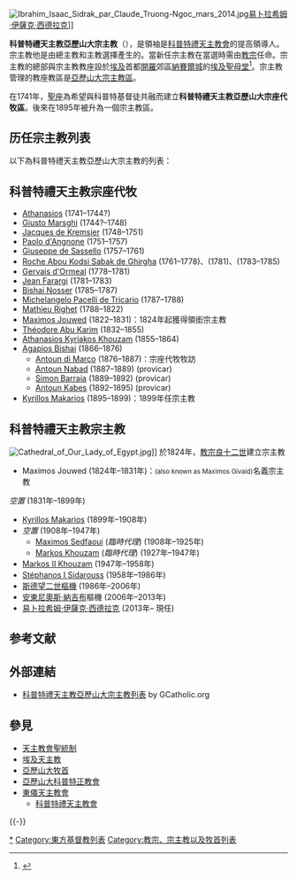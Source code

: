 [[File:Ibrahim_Isaac_Sidrak_par_Claude_Truong-Ngoc_mars_2014.jpg|thumb]][[易卜拉希姆·伊薩克·西德拉克|易卜拉希姆·伊薩克·西德拉克]]]]

'''科普特禮天主教亞歷山大宗主教'''（{{lang-en|'''Coptic Catholic Patriarchs of Alexandria'''}}），是領袖是[[科普特禮天主教會|科普特禮天主教會]]的提高領導人。宗主教他是由總主教和主教選擇產生的。當新任宗主教在當選時需由[[教宗|教宗]]任命。宗主教的總部與宗主教教座設於[[埃及|埃及]]首都[[開羅|開羅]]郊區[[納賽爾城|納賽爾城]]的[[埃及聖母堂|埃及聖母堂]]<ref>{{cite web |title = Coptic Patriarchal See of Alexandria |url = http://www.gcatholic.org/dioceses/diocese/alex0.htm |publisher = gcatholic.org}}</ref>。宗主教管理的教座教區是[[科普特禮天主教亞歷山大宗主教區|亞歷山大宗主教區]]。

在1741年，[[聖座|聖座]]為希望與科普特基督徒共融而建立'''科普特禮天主教亞歷山大宗座代牧區'''。後來在1895年被升為一個宗主教區。

== 历任宗主教列表 ==
以下為科普特禮天主教亞歷山大宗主教的列表：

==科普特禮天主教宗座代牧==
*[[Athanasios_(1741)|Athanasios]] (1741–1744?) 
*[[Giusto_Marsghi|Giusto Marsghi]] (1744?–1748)
*[[Jacques_de_Kremsier|Jacques de Kremsier]] (1748–1751)
*[[Paolo_d'Angnone|Paolo d'Angnone]] (1751–1757)
*[[Giuseppe_de_Sassello|Giuseppe de Sassello]] (1757–1761)
*[[Roche_Abou_Kodsi_Sabak_de_Ghirgha|Roche Abou Kodsi Sabak de Ghirgha]] (1761–1778)、(1781)、(1783–1785)
*[[Gervais_d'Ormeal|Gervais d'Ormeal]] (1778–1781)
*[[Jean_Farargi|Jean Farargi]] (1781–1783)
*[[Bishai_Nosser|Bishai Nosser]] (1785–1787)
*[[Michelangelo_Pacelli_de_Tricario|Michelangelo Pacelli de Tricario]] (1787–1788)
*[[Mathieu_Righet|Mathieu Righet]] (1788–1822)
*[[Maximos_Jouwed|Maximos Jouwed]] (1822–1831)：1824年起獲得領銜宗主教
*[[Théodore_Abu_Karim|Théodore Abu Karim]] (1832–1855)
*[[Athanasios_Kyriakos_Khouzam|Athanasios Kyriakos Khouzam]] (1855–1864)
*[[Agapios_Bishai|Agapios Bishai]] (1866–1876)
**[[Antoun_di_Marco|Antoun di Marco]] (1876–1887)：宗座代牧牧訪
**[[Antoun_Nabad|Antoun Nabad]] (1887–1889) (provicar)
**[[Simon_Barraia|Simon Barraia]] (1889–1892) (provicar)
**[[Antoun_Kabes|Antoun Kabes]] (1892–1895) (provicar)
*[[Kyrillos_Makarios|Kyrillos Makarios]] (1895–1899)：1899年任宗主教

==科普特禮天主教宗主教==
[[File:Cathedral_of_Our_Lady_of_Egypt.jpg|thumb]]]]
於1824年，[[教宗|教宗]][[良十二世|良十二世]]建立宗主教
*Maximos Jouwed (1824年–1831年)：<small>(also known as Maximos Givaid)</small>名義宗主教 
''空置'' (1831年–1899年)
*[[Kyrillos_Makarios|Kyrillos Makarios]] (1899年–1908年)
*''空置'' (1908年–1947年)
**[[Maximos_Sedfaoui|Maximos Sedfaoui]] (''臨時代理'') (1908年–1925年)
**[[Markos_II_Khouzam|Markos Khouzam]] (''臨時代理'') (1927年–1947年)
*[[Markos_II_Khouzam|Markos II Khouzam]] (1947年–1958年)
*[[Stéphanos_I_Sidarouss|Stéphanos I Sidarouss]] (1958年–1986年)
*[[斯德望二世_(埃及)|斯德望二世]][[樞機|樞機]] (1986年–2006年)
*[[安東尼奧斯·納吉布|安東尼奧斯·納吉布]]樞機 (2006年–2013年)
*[[易卜拉希姆·伊薩克·西德拉克|易卜拉希姆·伊薩克·西德拉克]] (2013年– 現任)

== 参考文献 ==
{{Reflist}}

== 外部連結 ==
* [http://www.gcatholic.org/dioceses/diocese/alex0.htm 科普特禮天主教亞歷山大宗主教列表] by GCatholic.org

== 參見 ==
* [[天主教會聖統制|天主教會聖統制]]
* [[埃及天主教|埃及天主教]]
* [[亞歷山大牧首|亞歷山大牧首]]
* [[亞歷山大科普特正教會|亞歷山大科普特正教會]]
* [[東儀天主教會|東儀天主教會]]
** [[科普特禮天主教會|科普特禮天主教會]]

{{-}}
{{科普特禮天主教會教區}}
{{天主教}}
{{天主教会史}}
{{基督教页脚}}

[[Category:科普特禮天主教亞歷山大宗主教|*]]
[[Category:東方基督教列表|Category:東方基督教列表]]
[[Category:教宗、宗主教以及牧首列表|Category:教宗、宗主教以及牧首列表]]